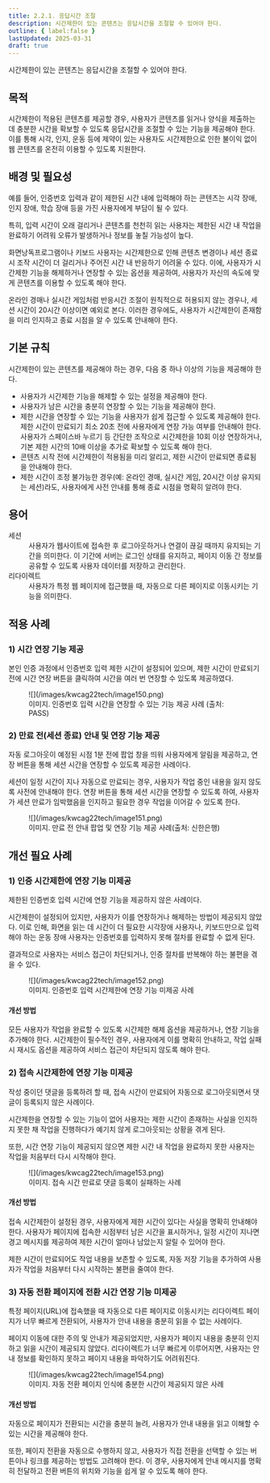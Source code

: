 ```yaml
---
title: 2.2.1. 응답시간 조절
description: 시간제한이 있는 콘텐츠는 응답시간을 조절할 수 있어야 한다.
outline: { label:false }
lastUpdated: 2025-03-31
draft: true
---
```


<Aside title="검사 항목">
시간제한이 있는 콘텐츠는 응답시간을 조절할 수 있어야 한다.
</Aside>

## 목적
시간제한이 적용된 콘텐츠를 제공할 경우, 사용자가 콘텐츠를 읽거나 양식을 제출하는 데 충분한 시간을 확보할 수 있도록 응답시간을 조절할 수 있는 기능을 제공해야 한다. 이를 통해 시각, 인지, 운동 등에 제약이 있는 사용자도 시간제한으로 인한 불이익 없이 웹 콘텐츠를 온전히 이용할 수 있도록 지원한다.

##	배경 및 필요성
예를 들어, 인증번호 입력과 같이 제한된 시간 내에 입력해야 하는 콘텐츠는 시각 장애, 인지 장애, 학습 장애 등을 가진 사용자에게 부담이 될 수 있다.

특히, 입력 시간이 오래 걸리거나 콘텐츠를 천천히 읽는 사용자는 제한된 시간 내 작업을 완료하기 어려워 오류가 발생하거나 정보를 놓칠 가능성이 높다.

화면낭독프로그램이나 키보드 사용자는 시간제한으로 인해 콘텐츠 변경이나 세션 종료 시 조작 시간이 더 걸리거나 주어진 시간 내 반응하기 어려울 수 있다. 이에, 사용자가 시간제한 기능을 해제하거나 연장할 수 있는 옵션을 제공하여, 사용자가 자신의 속도에 맞게 콘텐츠를 이용할 수 있도록 해야 한다.  

온라인 경매나 실시간 게임처럼 반응시간 조절이 원칙적으로 허용되지 않는 경우나, 세션 시간이 20시간 이상이면 예외로 본다. 이러한 경우에도, 사용자가 시간제한이 존재함을 미리 인지하고 종료 시점을 알 수 있도록 안내해야 한다.

##	기본 규칙
시간제한이 있는 콘텐츠를 제공해야 하는 경우, 다음 중 하나 이상의 기능을 제공해야 한다.
- 사용자가 시간제한 기능을 해제할 수 있는 설정을 제공해야 한다.
- 사용자가 남은 시간을 충분히 연장할 수 있는 기능을 제공해야 한다.
- 제한 시간을 연장할 수 있는 기능을 사용자가 쉽게 접근할 수 있도록 제공해야 한다. 제한 시간이 만료되기 최소 20초 전에 사용자에게 연장 가능 여부를 안내해야 한다. 사용자가 스페이스바 누르기 등 간단한 조작으로 시간제한을 10회 이상 연장하거나, 기본 제한 시간의 10배 이상을 추가로 확보할 수 있도록 해야 한다.
- 콘텐츠 시작 전에 시간제한이 적용됨을 미리 알리고, 제한 시간이 만료되면 종료됨을 안내해야 한다.
- 제한 시간이 조정 불가능한 경우(예: 온라인 경매, 실시간 게임, 20시간 이상 유지되는 세션)라도, 사용자에게 사전 안내를 통해 종료 시점을 명확히 알려야 한다.

## 용어
<dl>
	<dt>세션</dt>
	<dd>사용자가 웹사이트에 접속한 후 로그아웃하거나 연결이 끊길 때까지 유지되는 기간을 의미한다. 이 기간에 서버는 로그인 상태를 유지하고, 페이지 이동 간 정보를 공유할 수 있도록 사용자 데이터를 저장하고 관리한다.</dd>
	<dt>리다이렉트</dt>
	<dd>사용자가 특정 웹 페이지에 접근했을 때, 자동으로 다른 페이지로 이동시키는 기능을 의미한다.</dd>
</dl>

## 적용 사례
### 1)	시간 연장 기능 제공
본인 인증 과정에서 인증번호 입력 제한 시간이 설정되어 있으며, 제한 시간이 만료되기 전에 시간 연장 버튼을 클릭하여 시간을 여러 번 연장할 수 있도록 제공하였다.

<figure>
	![](/images/kwcag22tech/image150.png)
	<figcaption>이미지. 인증번호 입력 시간을 연장할 수 있는 기능 제공 사례 (출처: PASS)</figcaption>
</figure>

### 2)	만료 전(세션 종료) 안내 및 연장 기능 제공
자동 로그아웃이 예정된 시점 1분 전에 팝업 창을 띄워 사용자에게 알림을 제공하고, 연장 버튼을 통해 세션 시간을 연장할 수 있도록 제공한 사례이다.

세션이 일정 시간이 지나 자동으로 만료되는 경우, 사용자가 작업 중인 내용을 잃지 않도록 사전에 안내해야 한다. 연장 버튼을 통해 세션 시간을 연장할 수 있도록 하여, 사용자가 세션 만료가 임박했음을 인지하고 필요한 경우 작업을 이어갈 수 있도록 한다.

<figure>
	![](/images/kwcag22tech/image151.png)
	<figcaption>이미지. 만료 전 안내 팝업 및 연장 기능 제공 사례(출처: 신한은행)</figcaption>
</figure>

## 개선 필요 사례

### 1)	인증 시간제한에 연장 기능 미제공
제한된 인증번호 입력 시간에 연장 기능을 제공하지 않은 사례이다.

시간제한이 설정되어 있지만, 사용자가 이를 연장하거나 해제하는 방법이 제공되지 않았다. 이로 인해, 화면을 읽는 데 시간이 더 필요한 시각장애 사용자나, 키보드만으로 입력해야 하는 운동 장애 사용자는 인증번호를 입력하지 못해 절차를 완료할 수 없게 된다.

결과적으로 사용자는 서비스 접근이 차단되거나, 인증 절차를 반복해야 하는 불편을 겪을 수 있다.

<figure>
	![](/images/kwcag22tech/image152.png)
	<figcaption>이미지. 인증번호 입력 시간제한에 연장 기능 미제공 사례</figcaption>
</figure>

#### 개선 방법
모든 사용자가 작업을 완료할 수 있도록 시간제한 해제 옵션을 제공하거나, 연장 기능을 추가해야 한다. 시간제한이 필수적인 경우, 사용자에게 이를 명확히 안내하고, 작업 실패 시 재시도 옵션을 제공하여 서비스 접근이 차단되지 않도록 해야 한다.

### 2)	접속 시간제한에 연장 기능 미제공
작성 중이던 댓글을 등록하려 할 때, 접속 시간이 만료되어 자동으로 로그아웃되면서 댓글이 등록되지 않은 사례이다.

시간제한을 연장할 수 있는 기능이 없어 사용자는 제한 시간이 존재하는 사실을 인지하지 못한 채 작업을 진행하다가 예기치 않게 로그아웃되는 상황을 겪게 된다.  

또한, 시간 연장 기능이 제공되지 않으면 제한 시간 내 작업을 완료하지 못한 사용자는 작업을 처음부터 다시 시작해야 한다.

<figure>
	![](/images/kwcag22tech/image153.png)
	<figcaption>이미지. 접속 시간 만료로 댓글 등록이 실패하는 사례</figcaption>
</figure>

#### 개선 방법
접속 시간제한이 설정된 경우, 사용자에게 제한 시간이 있다는 사실을 명확히 안내해야 한다. 사용자가 페이지에 접속한 시점부터 남은 시간을 표시하거나, 일정 시간이 지나면 경고 메시지를 제공하여 제한 시간이 얼마나 남았는지 알릴 수 있어야 한다.

제한 시간이 만료되어도 작업 내용을 보존할 수 있도록, 자동 저장 기능을 추가하여 사용자가 작업을 처음부터 다시 시작하는 불편을 줄여야 한다.

### 3)	자동 전환 페이지에 전환 시간 연장 기능 미제공
특정 페이지(URL)에 접속했을 때 자동으로 다른 페이지로 이동시키는 리다이렉트 페이지가 너무 빠르게 전환되어, 사용자가 안내 내용을 충분히 읽을 수 없는 사례이다. 

페이지 이동에 대한 주의 및 안내가 제공되었지만, 사용자가 페이지 내용을 충분히 인지하고 읽을 시간이 제공되지 않았다. 리다이렉트가 너무 빠르게 이루어지면, 사용자는 안내 정보를 확인하지 못하고 페이지 내용을 파악하기도 어려워진다.

<figure>
	![](/images/kwcag22tech/image154.png)
	<figcaption>이미지. 자동 전환 페이지 인식에 충분한 시간이 제공되지 않은 사례</figcaption>
</figure>

#### 개선 방법
자동으로 페이지가 전환되는 시간을 충분히 늘려, 사용자가 안내 내용을 읽고 이해할 수 있는 시간을 제공해야 한다.

또한, 페이지 전환을 자동으로 수행하지 않고, 사용자가 직접 전환을 선택할 수 있는 버튼이나 링크를 제공하는 방법도 고려해야 한다. 이 경우, 사용자에게 안내 메시지를 명확히 전달하고 전환 버튼의 위치와 기능을 쉽게 알 수 있도록 해야 한다.

